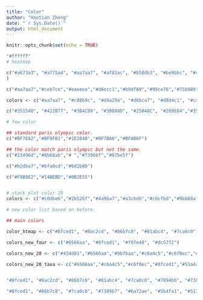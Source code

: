 ```yaml
---
title: "Color"
author: "Haotian Zheng"
date: "`r Sys.Date()`"
output: html_document
---
```


```r
knitr::opts_chunk$set(echo = TRUE)
```

```r
"#ffffff"
# heatmap

c("#a673a3", "#a775a4", "#aa7aa7", "#af82ac", "#b58db3", "#be9bbc", "#c6a9c6", "#ceb7ce", "#d5c3d5", "#dcd0dd", "#e3dce4", "#e8e7e9", "#eaeeea", "#e9f1e6", "", "#e1f0d6", "#dbeecb", "#d6ecc1", "#d1eab6", "#cbe8aa", "#c5e59d", "#bfe292", "#b9df89", "#b3dc82", "#add97d", "#a6d579", "#a0d277", "#99ce76", "#92ca77", "#8bc67b", "#83c280", "#7cbd85", "#75b989", "#6eb58c", "#67b090", "#60ac93", "#59a795", "#54a296", "#509d95", "#4d9793", "#4a9190", "#478c8c", "#458689", "#428085", "#407981", "#3d737d", "#3b6e79", "#3a6a77", "#396876", "#396775"
)

c("#aa7aa7","#ceb7ce","#eaeeea","#d6ecc1","#b9df89","#99ce76","#75b989","#54a296","#458689","#3a6a77")

colors <- c("#aa7aa7", "#c88b9c", "#d4a29a", "#d6bca7", "#d8d4c1", "#cdd2c2", "#c4cfc3", "#beccc5", "#9cb3ad", "#7a9b99", "#598287", "#3a6a77")

c("#351540", "#422B77", "#3B4C88", "#30688D", "#25848C", "#269E84","#35B777", "#72CB54", "#B3DB37", "#F8E620")

# few color

## standard paris olympic color.
c("#BF7EA2","#BF9FB1","#1E2040","#0F7BA6","#BFAB6F")

## the color match paris olympic but not the same.
c("#23496d","#8b68ab","# ","#7396bf","#87be5f")

c("#b2dba7","#bfa8cd","#6d2b80")

c("#F9B0E2","#14BEBD","#0B2E55")


# stack plot color 20
colors <- c("#c0dbe6","#2b526f","#4a9ba7","#a3cbd6","#c0cfbd","#9bb88a","#7b9b64","#d0cab7","#c6a4c5","#9b7baa","#7a7aaf","#434d91","#5284a2","#82b4c8","#9d795d","#d1b49a","#fff08c","#e1834e","#cd6073","#ffc7c9","#969696","#d1d9e2")

# new color list based on before.

## main colors

color_htmap <- c("#8fced1", "#8ac2cd", "#86b7c8", "#81abc4", "#7ca0c0", "#7894bb", "#7389b7", "#6e7db3", "#6a72ae", "#6566aa")

colors_new_four <- c("#6566aa", "#8fced1", "#f07e40", "#dc5772")

colors_new_20 <- c("#434d91","#6566aa","#9b7baa","#c6a4c5","#c6f0ec","#8fced1","#53a4a6","#d0cab7","#c0dbe6","#509d95","#75b989","#92ca77","#d6ecc1","#e7ee9f","#f7ded5","#faaf7f","#f07e40","#dc5772","#ebc1d1","#f9e7e7","#969696","#d1d9e2")

colors_new_20_taxa <- c("#6566aa","#c6a4c5","#c6f0ec","#8fced1","#53a4a6","#d0cab7","#c0dbe6","#9bb88a","#75b989","#92ca77","#d6ecc1","#e7ee9f","#f7ded5","#faaf7f","#f07e40","#dc5772","#ebc1d1","#f9e7e7","#decba1","#d4888b","#969696","#d1d9e2")


"#8fced1", "#8ac2cd", "#86b7c8", "#81abc4", "#7ca0c0", "#7894bb", "#7389b7", "#6e7db3", "#6a72ae", "#6566aa", "#5b4fa1", "#513798", "#47208f", "#3d0886", "#33007d"

"#8fced1", "#86b7c8", "#7ca0c0", "#7389b7", "#6a72ae", "#5b4fa1", "#513798", "#47208f", "#3d0886", "#33007d"
```
